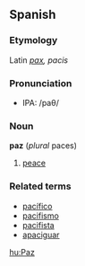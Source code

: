 ==Spanish==
===Etymology===
Latin ''[[pax]], pacis''
===Pronunciation===
*IPA: /paθ/
===Noun===
'''paz''' (''plural'' paces)

# [[peace]]

===Related terms===
*[[pacífico]]
*[[pacifismo]]
*[[pacifista]]
*[[apaciguar]]

[[hu:Paz]]